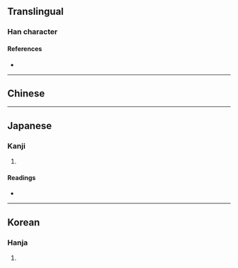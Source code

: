 {{also|柿}}
{{character info/new}}
==Translingual==

===Han character===
{{Han char|rn=75|rad=木|as=05|sn=9|four=|canj=DQLL}}

====References====
* {{Han ref|kx=0517.190|dkj=14595|dj=0905.110|hdz=21178.050|uh=67BE|ud=26558}}

----

==Chinese==
{{zh-see|柿|v}}

----

==Japanese==

===Kanji===
{{ja-kanji|grade=|rs=木05}}

# {{non-gloss definition|Not used in Japan.}}

====Readings====
* {{ja-readings|on=[[し]] (shi)|kun=[[かき]] (kaki)}}

----

==Korean==

===Hanja===
{{ko-hanja|hangeul=시|eumhun=|rv=si|mr=si|y=si}}

# {{defn|lang=ko|sort=木05}}